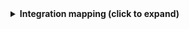 <details>
<summary><b>Integration mapping (click to expand)</b></summary>

```yaml showLineNumbers
resources:
  - kind: repository
    selector:
      query: 'true'
    port:
      entity:
        mappings:
          identifier: >-
            "\(.project.name | ascii_downcase | gsub("[ ();]"; ""))/\(.name | ascii_downcase | gsub("[ ();]"; ""))"
          title: .name
          blueprint: '"service"'
          properties:
            url: .remoteUrl
            readme: file://README.md
            id: .id
            last_activity: .project.lastUpdateTime
          relations:
            project: .project.id | gsub(" "; "")
  - kind: branch
    selector:
      query: 'true'
    port:
      entity:
        mappings:
          identifier: .objectId
          title: .name
          blueprint: '"branch"'
          properties:
            repositoryName: .__repository.name
            projectName: .__repository.project.name
            link: .__repository.webUrl + "?version=GB" + .name
          relations:
            repository: >-
              "\(.__repository.project.name | ascii_downcase | gsub("[ ();]";
              ""))/\(.__repository.name | ascii_downcase | gsub("[ ();]"; ""))"

```

</details>
